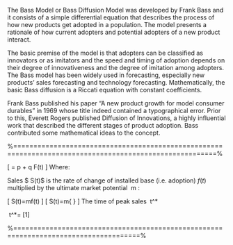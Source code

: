 \section{Bass Model}
The Bass Model or Bass Diffusion Model was developed by Frank Bass and it consists of a simple differential equation that describes the process of how new products get adopted in a population. The model presents a rationale of how current adopters and potential adopters of a new product interact. 

The basic premise of the model is that adopters can be classified as innovators or as imitators and the speed and timing of adoption depends on their degree of innovativeness and the degree of imitation among adopters. The Bass model has been widely used in forecasting, especially new products' sales forecasting and technology forecasting. Mathematically, the basic Bass diffusion is a Riccati equation with constant coefficients.

Frank Bass published his paper "A new product growth for model consumer durables" in 1969 whose title indeed contained a typographical error. Prior to this, Everett Rogers published Diffusion of Innovations, a highly influential work that described the different stages of product adoption. Bass contributed some mathematical ideas to the concept.

%========================================================================================================%
\section*{Model formulation}
\[ \frac{f(t)}{1-F(t)} = p + q F(t) \]
Where:

\begin{itemize}
\item f(t)  is the change of the installed base fraction
\item F(t)  is the installed base fraction
\item p  is the coefficient of innovation
\item q  is the coefficient of imitation
\end{itemize}

Sales $ S(t)$  is the rate of change of installed base (i.e. adoption) $f(t)$  multiplied by the ultimate market potential \ m :

\[ S(t)=mf(t) \]
\[ S(t)=m{ \frac{(p+q)^2}{p}} \frac{e^{-(p+q)t}}{(1+\frac{q}{p}e^{-(p+q)t})^2}  \]
The time of peak sales \ t^* 

\ t^*=\frac{\ln q - \ln p}{p+q}  [1]

%=====================================================================================%
